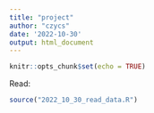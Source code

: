 ```yaml
---
title: "project"
author: "czycs"
date: '2022-10-30'
output: html_document
---
```


```r
knitr::opts_chunk$set(echo = TRUE)
```

Read:
```r
source("2022_10_30_read_data.R")
```

